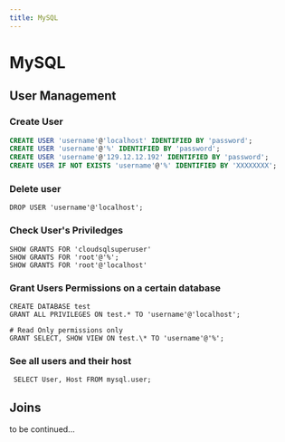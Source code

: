 ```yaml
---
title: MySQL
---
```


# MySQL

## User Management

### Create User

```sql
CREATE USER 'username'@'localhost' IDENTIFIED BY 'password';
CREATE USER 'username'@'%' IDENTIFIED BY 'password';
CREATE USER 'username'@'129.12.12.192' IDENTIFIED BY 'password';
CREATE USER IF NOT EXISTS 'username'@'%' IDENTIFIED BY 'XXXXXXXX';
```

### Delete user

`DROP USER 'username'@'localhost';`

### Check User's Priviledges

```
SHOW GRANTS FOR 'cloudsqlsuperuser'
SHOW GRANTS FOR 'root'@'%';
SHOW GRANTS FOR 'root'@'localhost'
```

### Grant Users Permissions on a certain database

```
CREATE DATABASE test
GRANT ALL PRIVILEGES ON test.* TO 'username'@'localhost';

# Read Only permissions only
GRANT SELECT, SHOW VIEW ON test.\* TO 'username'@'%';
```

### See all users and their host

` SELECT User, Host FROM mysql.user;`

## Joins

to be continued...
